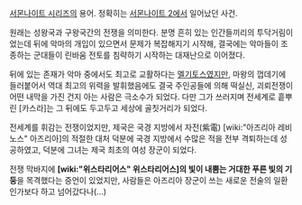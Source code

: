 [[서몬나이트 시리즈]]의 용어. 정확히는 [[서몬나이트 2]]에서 일어났던 사건.

원래는 성왕국과 구왕국간의 전쟁을 의미한다. 분명 흔히 있는 인간들끼리의 투닥거림이었는데 뒤에 악마의 개입이 있으면서 문제가 복잡해지기 시작해, 결국에는 악마들이 조종하는 군대들이 린바움 전토를 침략하기 시작하는 대재난으로 이어졌다.

뒤에 있는 존재가 악마 중에서도 최고로 교활하다는 [[멜기토스]]였지만, 마왕의 껍데기에 들러붙어서 역대 최고의 위력을 발휘했음에도 결국 주인공들에 의해 떡실신, 괴뢰전쟁이 어떤 내막을 가진 건지 아는 사람은 극소수가 되었다. 다만 그가 쓰러지며 전세계로 흩뿌린 [카스라]는 그 뒤에도 두고두고 세상에 골칫거리가 되었다.

전세계를 휘감는 전쟁이었지만, 제국은 국경 지방에서 자전(紫電) [wiki:"아즈리아 레비노스" 아즈리아]의 적절한 대처 덕분에 국경 지방에서 수많은 적을 전부 격퇴하는데 성공하였고, 덕분에 그녀는 제국 최초의 여성 장군이 되었다.

전쟁 막바지에 '''[wiki:"위스타리어스" 위스타리어스]의 빛이 내뿜는 거대한 푸른 빛의 기둥'''을 목격했다는 증언이 있었지만, 사람들은 아즈리아 장군이 쓰는 새로운 전술의 일환인가보다 하고 넘어갔다나(...)
